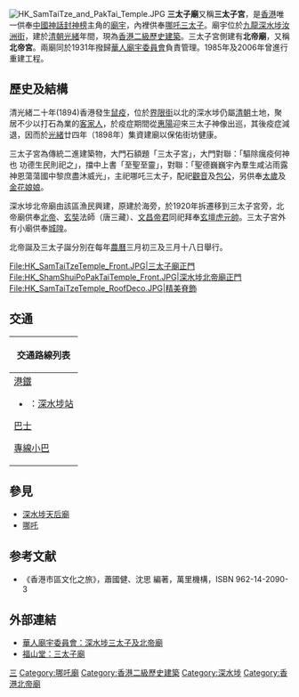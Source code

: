 {{Coord|22.329329|114.162494|source:GoogleMaps|display=title}}
[[File:HK_SamTaiTze_and_PakTai_Temple.JPG|thumb]]
'''三太子廟'''又稱'''三太子宮'''，是[[香港|香港]]唯一供奉[[中國神話|中國神話]][[封神榜|封神榜]]主角的[[廟宇|廟宇]]，內裡供奉[[哪吒|哪吒三太子]]。廟宇位於[[九龍|九龍]][[深水埗|深水埗]][[汝洲街|汝洲街]]，建於[[清朝|清朝]][[光緒|光緒]]年間，現為[[香港二級歷史建築|香港二級歷史建築]]。三太子宮側建有'''北帝廟'''，又稱'''北帝宮'''。兩廟同於1931年撥歸[[華人廟宇委員會|華人廟宇委員會]]負責管理。1985年及2006年曾進行重建工程。

==歷史及結構==
清光緒二十年(1894)香港發生[[1894年香港鼠疫爆發|鼠疫]]，位於[[界限街|界限街]]以北的深水埗仍屬[[清朝|清朝]]土地，聚居不少以打石為業的[[客家人|客家人]]，於疫症期間從[[惠陽|惠陽]]迎來三太子神像出巡，其後疫症減退，因而於[[光緒|光緒]]廿四年（1898年）集資建廟以保佑街坊健康。

三太子宮為傳統二進建築物，大門石額題「三太子宮」，大門對聯：「驅除癘疫何神也 功德生民則祀之」，擋中上書「至聖至靈」，對聯：「聖德巍巍宇內羣生咸沾雨露　神恩蕩蕩國中黎庶盡沐威光」，主祀哪吒三太子，配祀[[觀音|觀音]]及[[包公|包公]]，另供奉[[太歲|太歲]]及[[金花娘娘|金花娘娘]]。

深水埗北帝廟由該區漁民興建，原建於海旁，於1920年拆遷移到三太子宮旁，北帝廟供奉[[北帝|北帝]]、[[玄奘|玄奘]]法師（唐三藏）、[[文昌帝君|文昌帝君]]同祀拜奉[[玄壇真君|玄壇虎元帥]]。三太子宮外有小廟供奉[[城隍|城隍]]。

北帝誕及三太子誕分別在每年[[農曆|農曆]]三月初三及三月十八日舉行。
<gallery>
File:HK_SamTaiTzeTemple_Front.JPG|三太子廟正門
File:HK_ShamShuiPoPakTaiTemple_Front.JPG|深水埗北帝廟正門
File:HK_SamTaiTzeTemple_RoofDeco.JPG|精美脊飾
</gallery>

==交通==
{| class="mw-collapsible mw-collapsed wikitable" style="background:white; margin: 0 auto; width: auto;"  
! 交通路線列表
|-
|
;[[港鐵|港鐵]]
*{{港鐵路線標誌|TWL}}：[[深水埗站|深水埗站]]
;[[香港巴士|巴士]]
{{九龍新界巴士簡單列表|2E|33A|36B|37|42|44|86C}}
{{過海隧道巴士簡單列表|117|118|118P|N118}}
{{大嶼山巴士簡單列表|E21|E21A|N21|N21A}}
;[[專線小巴|專線小巴]]
{{九龍專線小巴簡單列表|45B|45M}}
|}

==參見==
*[[深水埗天后廟|深水埗天后廟]]
*[[哪吒|哪吒]]

==参考文献==
* 《香港市區文化之旅》，蕭國健、沈思 編著，萬里機構，ISBN 962-14-2090-3

==外部連結==
* [http://www.ctc.org.hk/b5/directcontrol/temple14.asp 華人廟宇委員會：深水埗三太子及北帝廟] {{Wayback|url=http://www.ctc.org.hk/b5/directcontrol/temple14.asp |date=20201031204219 }}
* [http://www.fushantang.com/1005/e1027.html 福山堂：三太子廟] {{Wayback|url=http://www.fushantang.com/1005/e1027.html |date=20200704025555 }}


{{香港二級歷史建築}}

[[Category:香港廟宇|三]]
[[Category:哪吒廟|Category:哪吒廟]]
[[Category:香港二級歷史建築|Category:香港二級歷史建築]]
[[Category:深水埗|Category:深水埗]]
[[Category:香港北帝廟|Category:香港北帝廟]]